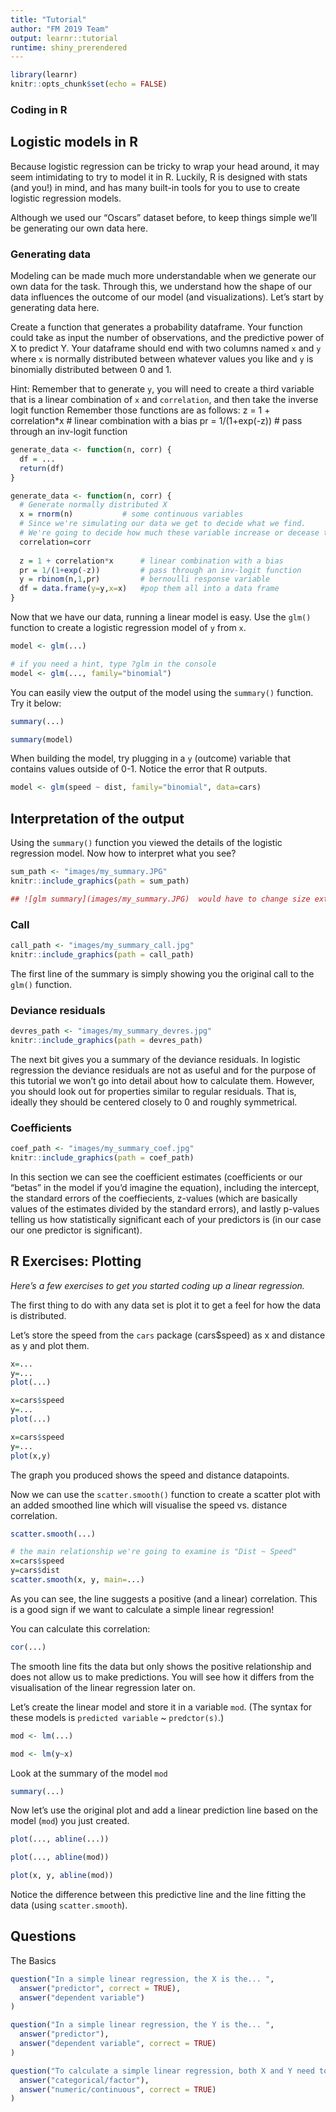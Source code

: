 ```yaml
---
title: "Tutorial"
author: "FM 2019 Team"
output: learnr::tutorial
runtime: shiny_prerendered
---
```


```r
library(learnr)
knitr::opts_chunk$set(echo = FALSE)
```

### Coding in R

## Logistic models in R
Because logistic regression can be tricky to wrap your head around, it may seem 
intimidating to try to model it in R. Luckily, R is designed with stats (and you!)
in mind, and has many built-in tools for you to use to create logistic regression models.

Although we used our "Oscars" dataset before, to keep things simple we'll be generating our own data here.

### Generating data
Modeling can be made much more understandable when we generate our own data for 
the task. Through this, we understand how the shape of our data influences the 
outcome of our model (and visualizations). Let's start by generating data here.

Create a function that generates a probability dataframe. Your function could take 
as input the number of observations, and the predictive power of X to predict Y. 
Your dataframe should end with two columns named `x` and `y` where `x` is normally distributed between whatever values you like and `y` is binomially distributed between 0 and 1.

Hint: Remember that to generate `y`, you will need to create a third variable that is
a linear combination of `x` and `correlation`, and then take the inverse logit function
Remember those functions are as follows:
  z = 1 + correlation*x      # linear combination with a bias
  pr = 1/(1+exp(-z))         # pass through an inv-logit function
```r
generate_data <- function(n, corr) {
  df = ...
  return(df)
}
```

```r
generate_data <- function(n, corr) {
  # Generate normally distributed X
  x = rnorm(n)           # some continuous variables 
  # Since we're simulating our data we get to decide what we find. 
  # We're going to decide how much these variable increase or decease the odds of our outcome. There will be roughly approxomite to the coefficent estimate we get out of our model (although not exact since we're radomly sampling from a normal distribution).
  correlation=corr
  
  z = 1 + correlation*x      # linear combination with a bias
  pr = 1/(1+exp(-z))         # pass through an inv-logit function
  y = rbinom(n,1,pr)         # bernoulli response variable
  df = data.frame(y=y,x=x)   #pop them all into a data frame
}
```


Now that we have our data, running a linear model is easy. Use the `glm()` function to
create a logistic regression model of `y` from `x`.
```r
model <- glm(...)
```

```r
# if you need a hint, type ?glm in the console
model <- glm(..., family="binomial")
```


You can easily view the output of the model using the `summary()` function. Try it below:
```r
summary(...)
```

```r
summary(model)
```



When building the model, try plugging in a `y` (outcome) variable that contains values outside of 0-1. Notice the error that R outputs.
```r
model <- glm(speed ~ dist, family="binomial", data=cars)
```

## Interpretation of the output

Using the `summary()` function you viewed the details of the logistic regression model. Now how to interpret what you see?

```r
sum_path <- "images/my_summary.JPG"
knitr::include_graphics(path = sum_path)

## ![glm summary](images/my_summary.JPG)  would have to change size extra
```



### Call

```r
call_path <- "images/my_summary_call.jpg"
knitr::include_graphics(path = call_path)

```

The first line of the summary is simply showing you the original call to the `glm()` function.

### Deviance residuals
```r
devres_path <- "images/my_summary_devres.jpg"
knitr::include_graphics(path = devres_path)

```

The next bit gives you a summary of the deviance residuals. In logistic regression the deviance residuals are not as useful and for the purpose of this tutorial we won't go into detail about how to calculate them. However, you should look out for properties similar to regular residuals. That is, ideally they should be centered closely to 0 and roughly symmetrical. 

### Coefficients
```r
coef_path <- "images/my_summary_coef.jpg"
knitr::include_graphics(path = coef_path)

```

In this section we can see the coefficient estimates (coefficients or our "betas" in the model if you'd imagine the equation), including the intercept, the standard errors of the coeffiecients, z-values (which are basically values of the estimates divided by the standard errors), and lastly p-values telling us how statistically significant each of your predictors is (in our case our one predictor is significant). 

## R Exercises: Plotting

*Here's a few exercises to get you started coding up a linear regression.*

The first thing to do with any data set is plot it to get a feel for how the 
data is distributed. 

Let's store the speed from the `cars` package (cars$speed) as x and distance as y and plot them. 

```r
x=...
y=...
plot(...)
```

```r
x=cars$speed
y=...
plot(...)
```

```r
x=cars$speed
y=...
plot(x,y)
```

The graph you produced shows the speed and distance datapoints. 

Now we can use the `scatter.smooth()` function to create a scatter plot with an added smoothed line which will visualise the speed vs. distance correlation.

```r
scatter.smooth(...)
```

```r
# the main relationship we're going to examine is "Dist ~ Speed"
x=cars$speed
y=cars$dist
scatter.smooth(x, y, main=...)
```

As you can see, the line suggests a positive (and a linear) correlation. This is a good sign if we want to calculate a simple linear regression! 

You can calculate this correlation:
```r
cor(...)
```

The smooth line fits the data but only shows the positive relationship and does not allow us to make predictions. You will see how it differs from the visualisation of the linear regression later on.
 
Let's create the linear model and store it in a variable `mod`. (The syntax for these models is `predicted variable` ~ `predctor(s)`.)

```r
mod <- lm(...)
```

```r
mod <- lm(y~x)
```

Look at the summary of the model `mod`

```r
summary(...)
```

Now let's use the original plot and add a linear prediction line based on the model (`mod`) you just created.  

```r
plot(..., abline(...))
```

```r
plot(..., abline(mod))
```

```r
plot(x, y, abline(mod))

```

Notice the difference between this predictive line and the line fitting the data (using `scatter.smooth`).



## Questions

The Basics
```r
question("In a simple linear regression, the X is the... ",
  answer("predictor", correct = TRUE),
  answer("dependent variable")
)
```

```r
question("In a simple linear regression, the Y is the... ",
  answer("predictor"),
  answer("dependent variable", correct = TRUE)
)
```

```r
question("To calculate a simple linear regression, both X and Y need to be (typically)... ",
  answer("categorical/factor"),
  answer("numeric/continuous", correct = TRUE)
)
```

